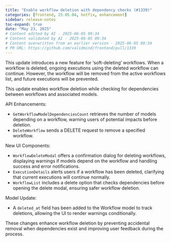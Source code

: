 ```yaml
---
title: "Enable workflow deletion with dependency checks (#1339)"
categories: [frontend, 25.05.04, hotfix, enhancement]
sidebar: release-notes
toc-expand: true
date: "May 23, 2025"
# Content edited by AI - 2025-06-05 09:34
# Content validated by AI - 2025-06-05 09:34
# Content overwritten from an earlier version - 2025-06-05 09:34
# PR URL: https://github.com/validmind/frontend/pull/1339
---
```


This update introduces a new feature for 'soft-deleting' workflows. When a workflow is deleted, ongoing executions using the deleted workflow can continue. However, the workflow will be removed from the active workflows list, and future executions will be prevented.

This update enables workflow deletion while checking for dependencies between workflows and associated models. 

API Enhancements:

- `GetWorkflowModelDependenciesCount` retrieves the number of models depending on a workflow, warning users of potential impacts before deletion.
- `DeleteWorkflow` sends a DELETE request to remove a specified workflow.

New UI Components:

- `WorkflowDeleteModal` offers a confirmation dialog for deleting workflows, displaying warnings if models depend on the workflow and handling success and error notifications.
- `ExecutionDetails` alerts users if a workflow has been deleted, clarifying that current executions will continue normally.
- `WorkflowList` includes a delete option that checks dependencies before opening the delete modal, ensuring safer workflow deletion.

Model Update:

- A `deleted_at` field has been added to the Workflow model to track deletions, allowing the UI to render warnings conditionally.

These changes enhance workflow deletion by preventing accidental removal when dependencies exist and improving user feedback during the process.